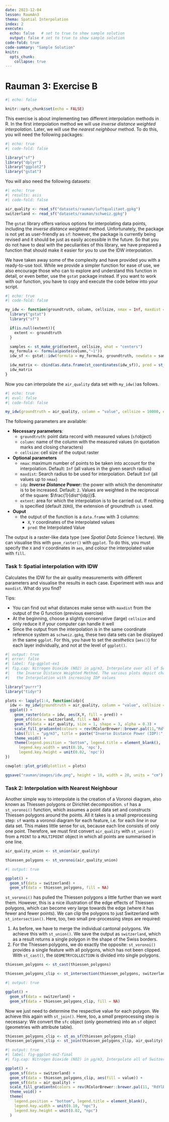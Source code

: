 ```yaml
---
date: 2023-12-04
lesson: RaumAn3
thema: Spatial Interpolation
index: 2
execute:
  echo: false   # set to true to show sample solution
  output: false # set to true to show sample solution
code-fold: true
code-summary: "Sample Solution"
knitr:
  opts_chunk:
    collapse: true
---
```


# Rauman 3: Exercise B

```r
#| echo: false

knitr::opts_chunk$set(echo = FALSE)
```

This exercise is about implementing two different interpolation methods in R. In the first interpolation method we will use *inverse distance weighted interpolation*. Later, we will use the *nearest neighbour* method. To do this, you will need the following packages:

```r
#| echo: true
#| code-fold: false

library("sf")
library("dplyr")
library("ggplot2")
library("gstat")
```

You will also need the following datasets:

```r
#| echo: true
#| results: asis
#| code-fold: false

air_quality <- read_sf("datasets/rauman/luftqualitaet.gpkg")
switzerland <- read_sf("datasets/rauman/schweiz.gpkg")
```

The `gstat` library offers various options for interpolating data points, including the *inverse distance weighted* method. Unfortunately, the package is not yet as user-friendly as `sf`: however, the package is currently being revised and it should be just as easily accessible in the future. So that you do not have to deal with the peculiarities of this library, we have prepared a function that should make it easier for you to use the IDW interpolation.

We have taken away some of the complexity and have provided you with a ready-to-use tool. While we provide a simpler function for ease of use, we also encourage those who can to explore and understand this function in detail, or even better, use the `gstat` package instead. If you want to work with our function, you have to copy and execute the code below into your script.

```r
#| echo: true
#| code-fold: false

my_idw <- function(groundtruth, column, cellsize, nmax = Inf, maxdist = Inf, idp = 2, extent = NULL){
  library("gstat")
  library("sf")

  if(is.null(extent)){
    extent <- groundtruth
  }

  samples <- st_make_grid(extent, cellsize, what = "centers")
  my_formula <- formula(paste(column,"~1"))
  idw_sf <- gstat::idw(formula = my_formula, groundtruth, newdata = samples, nmin = 1, nmax = nmax, maxdist = maxdist, idp = idp)

  idw_matrix <- cbind(as.data.frame(st_coordinates(idw_sf)), pred = st_drop_geometry(idw_sf)[,1])
  idw_matrix
}
```

Now you can interpolate the `air_quality` data set with `my_idw()`as follows.

```r
#| echo: true
#| eval: false
#| code-fold: false

my_idw(groundtruth = air_quality, column = "value", cellsize = 10000, extent = switzerland)
```

The following parameters are available:

- **Necessary parameters**:
   - `groundtruth`: point data record with measured values (`sf`object)
   - `column`: name of the column with the measured values (in quotation marks and closing characters)
   - `cellsize`: cell size of the output raster
- **Optional parameters**
   - `nmax`: maximum number of points to be taken into account for the interpolation. Default: `Inf` (all values in the given search radius)
   - `maxdist`: Search radius to be used for interpolation. Default `Inf` (all values up to `nmax`)
   - `idp`: ***Inverse Distance* Power:** the power with which the denominator is to be increased. Default: `2`. Values are weighted in the reciprocal of the square: $\frac{1}{dist^{idp}}$.
   - `extent`: area for which the interpolation is to be carried out. If nothing is specified (default `ZERO`), the extension of groundtruth `is` used.
- **Ouput**
   - the output of the function is a `data.frame` with 3 columns:
      - `X`, `Y` coordinates of the interpolated values
      - `pred`: the Interpolated Value

The output is a raster-like data type (see *Spatial Data Science* 1 lecture). We can visualise this with `geom_raster()` with `ggplot`. To do this, you must specify the `X` and `Y` coordinates in `aes`, and colour the interpolated value with `fill`.

### Task 1: Spatial interpolation with IDW

Calculates the IDW for the air quality measurements with different parameters and visualise the results in each case. Experiment with `nmax` and `maxdist`. What do you find?

Tips:

- You can find out what distances make sense with `maxdist` from the output of the G function (previous exercise)
- At the beginning, choose a slightly conservative (large) `cellsize` and only reduce it if your computer can handle it well
- Since the output from the interpolation is in the same coordinate reference system as `schweiz.gpkg`, these two data sets can be displayed in the same `ggplot`. For this, you have to set the *aesthetics* (`aes()`) for each layer individually, and not at the level of `ggplot()`.

::: {.column-body}
```r
#| output: true
#| error: false
#| label: fig-ggplot-ex1
#| fig.cap: Nitrogen Dioxide (NO2) in μg/m3, Interpolate over all of Switzerland using
#|   the Inverse Distance Weighted Method. The various plots depict changes in
#|   the Interpolation with increasing IDP values

library("purrr")
library("tidyr")

plots <- lapply(1:4, function(idp){
  idw <- my_idw(groundtruth = air_quality, column = "value", cellsize = 1000, nmax = Inf, maxdist = Inf, idp = idp, extent = switzerland)
  ggplot() +
    geom_raster(data = idw, aes(X,Y, fill = pred)) +
    geom_sf(data = switzerland, fill = NA) +
    geom_sf(data = air_quality, size = 1, shape = 3, alpha = 0.3) +
    scale_fill_gradientn(colours = rev(RColorBrewer::brewer.pal(11,"RdYlBu")), limits = c(0, 60), na.value = NA) +
    labs(fill = "μg/m3", title = paste("Inverse Distance Power (IDP):", idp)) +
    theme_void() +
    theme(legend.position = "bottom", legend.title = element_blank(),
      legend.key.width = unit(0.10, 'npc'),
      legend.key.height = unit(0.02, 'npc'))
})

cowplot::plot_grid(plotlist = plots)

ggsave("rauman/images/idw.png", height = 18, width = 20, units = "cm")
```
:::

### Task 2: Interpolation with Nearest Neighbour

Another simple way to interpolate is the creation of a Voronoi diagram, also known as Thiessen polygons or Dirichlet decomposition. `sf` has a `st_voronoi()` function, which assumes a point data set and constructs Thiessen polygons around the points. All it takes is a small preprocessing step: `sf` wants a voronoi diagram for each feature, i.e. for each *line* in our data set. This makes little sense for us, because each line consists of only one point. Therefore, we must first convert `air_quality` with `st_union()` from a `POINT` to a `MULTIPOINT` object in which all points are summarised in one line.

```r
air_quality_union <- st_union(air_quality)

thiessen_polygons <- st_voronoi(air_quality_union)
```

```r
#| output: true

ggplot() +
  geom_sf(data = switzerland) +
  geom_sf(data = thiessen_polygons, fill = NA)
```

`st_voronoi()` has pulled the Thiessen polygons a little further than we want them. However, this is a nice illustration of the edge effects of Thiessen polygons, which can become very large towards the edge (where it has fewer and fewer points). We can clip the polygons to just Switzerland with `st_intersection()`. Here, too, two small pre-processing steps are required:

1. As before, we have to merge the individual cantonal polygons. We achieve this with `st_union()`. We save the output as `switzerland`, which as a result returns a single polygon in the shape of the Swiss borders.
2. For the Thiessen polygons, we do exactly the opposite: `st_voronoi()` provides a single feature with all polygons, which has not been clipped. With `st_cast()`, the `GEOMETRYCOLLECTION` is divided into single polygons.

```r
thiessen_polygons <- st_cast(thiessen_polygons)

thiessen_polygons_clip <- st_intersection(thiessen_polygons, switzerland)
```

```r
#| output: true

ggplot() +
  geom_sf(data = switzerland) +
  geom_sf(data = thiessen_polygons_clip, fill = NA)
```

Now we just need to determine the respective value for each polygon. We achieve this again with `st_join()`. Here, too, a *small* preprocessing step is necessary: We convert the `sfc` object (only geometries) into an `sf` object (geometries with attribute table).

```r
thiessen_polygons_clip <- st_as_sf(thiessen_polygons_clip)
thiessen_polygons_clip <- st_join(thiessen_polygons_clip, air_quality)
```

```r
#| output: true
#| label: fig-ggplot-ex2-final
#| fig.cap: Nitrogen Dioxide (NO2) in μg/m3, Interpolate all of Switzerland using the Nearest Neighbour method.

ggplot() +
  geom_sf(data = switzerland) +
  geom_sf(data = thiessen_polygons_clip, aes(fill = value)) +
  geom_sf(data = air_quality) +
  scale_fill_gradientn(colors = rev(RColorBrewer::brewer.pal(11, "RdYlBu"))) +
  theme_void() +
  theme(
    legend.position = "bottom", legend.title = element_blank(),
    legend.key.width = unit(0.10, "npc"),
    legend.key.height = unit(0.02, "npc")
  )
```
